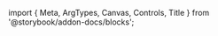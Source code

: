 ﻿import { Meta, ArgTypes, Canvas, Controls, Title } from '@storybook/addon-docs/blocks';

<Meta of={SidebarStories} />
<Title/>

<Canvas of={SidebarStories.Default} layout={"full"} sourceState={"none"} withToolbar={true}/>
<Controls/>

<SourceCode code={rawCode}/>

## Components
### Sidebar
<ArgTypes of={SidebarStories}/>

### SidebarProvider
<ArgTypes of={SidebarProviderStories} meta={SidebarProviderStories}/>

### SidebarTrigger
<ArgTypes of={SidebarTriggerStories} meta={SidebarTriggerStories}/>

### SidebarRail
<ArgTypes of={SidebarRailStories} meta={SidebarRailStories}/>

### SidebarInset
<ArgTypes of={SidebarInsetStories} meta={SidebarInsetStories}/>

### SidebarInput
<ArgTypes of={SidebarInputStories} meta={SidebarInputStories}/>

### SidebarHeader
<ArgTypes of={SidebarHeaderStories} meta={SidebarHeaderStories}/>

### SidebarFooter
<ArgTypes of={SidebarFooterStories} meta={SidebarFooterStories}/>

### SidebarSeparator
<ArgTypes of={SidebarSeparatorStories} meta={SidebarSeparatorStories}/>

### SidebarContent
<ArgTypes of={SidebarContentStories} meta={SidebarContentStories}/>

### SidebarGroup
<ArgTypes of={SidebarGroupStories} meta={SidebarGroupStories}/>

### SidebarGroupLabel
<ArgTypes of={SidebarGroupLabelStories} meta={SidebarGroupLabelStories}/>

### SidebarGroupAction
<ArgTypes of={SidebarGroupActionStories} meta={SidebarGroupActionStories}/>

### SidebarGroupContent
<ArgTypes of={SidebarGroupContentStories} meta={SidebarGroupContentStories}/>

### SidebarMenu
<ArgTypes of={SidebarMenuStories} meta={SidebarMenuStories}/>

### SidebarMenuItem
<ArgTypes of={SidebarMenuItemStories} meta={SidebarMenuItemStories}/>

### SidebarMenuButton
<ArgTypes of={SidebarMenuButtonStories} meta={SidebarMenuButtonStories}/>

### SidebarMenuAction
<ArgTypes of={SidebarMenuActionStories} meta={SidebarMenuActionStories}/>

### SidebarMenuBadge
<ArgTypes of={SidebarMenuBadgeStories} meta={SidebarMenuBadgeStories}/>

### SidebarMenuSkeleton
<ArgTypes of={SidebarMenuSkeletonStories} meta={SidebarMenuSkeletonStories}/>

### SidebarMenuSubButton
<ArgTypes of={SidebarMenuSubButtonStories} meta={SidebarMenuSubButtonStories}/>

### SidebarMenuSub
<ArgTypes of={SidebarMenuSubStories} meta={SidebarMenuSubStories}/>

### SidebarMenuSubItem
<ArgTypes of={SidebarMenuSubItemStories} meta={SidebarMenuSubItemStories}/>
        

